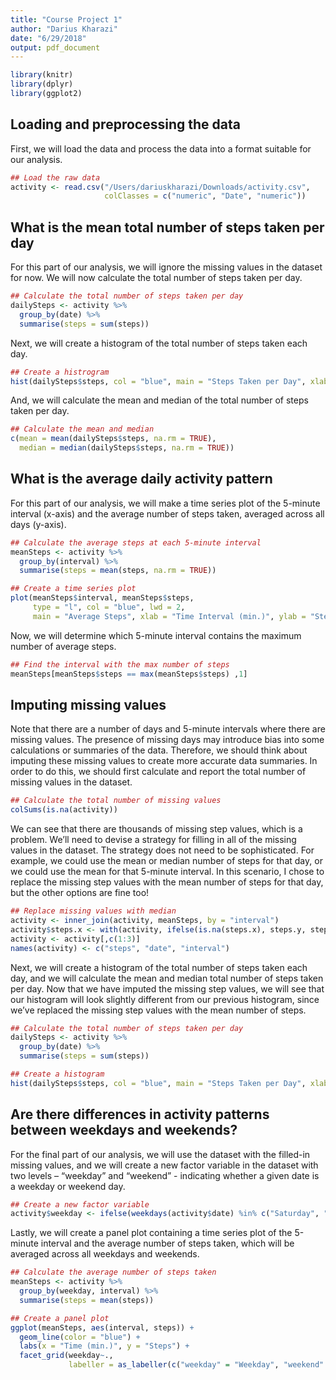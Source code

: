 ```yaml
---
title: "Course Project 1"
author: "Darius Kharazi"
date: "6/29/2018"
output: pdf_document
---
```


```r
library(knitr)
library(dplyr)
library(ggplot2)
```

## Loading and preprocessing the data

First, we will load the data and process the data into a format suitable for our analysis.

```r
## Load the raw data
activity <- read.csv("/Users/dariuskharazi/Downloads/activity.csv", 
                     colClasses = c("numeric", "Date", "numeric"))
```

## What is the mean total number of steps taken per day

For this part of our analysis, we will ignore the missing values in the dataset for now. We will now calculate the total number of steps taken per day.

```r
## Calculate the total number of steps taken per day
dailySteps <- activity %>% 
  group_by(date) %>%
  summarise(steps = sum(steps))
```

Next, we will create a histogram of the total number of steps taken each day.

```r
## Create a histrogram
hist(dailySteps$steps, col = "blue", main = "Steps Taken per Day", xlab = "Steps")
```

And, we will calculate the mean and median of the total number of steps taken per day.

```r
## Calculate the mean and median
c(mean = mean(dailySteps$steps, na.rm = TRUE),
  median = median(dailySteps$steps, na.rm = TRUE))
```

## What is the average daily activity pattern

For this part of our analysis, we will make a time series plot of the 5-minute interval (x-axis) and the average number of steps taken, averaged across all days (y-axis).

```r
## Calculate the average steps at each 5-minute interval
meanSteps <- activity %>% 
  group_by(interval) %>%
  summarise(steps = mean(steps, na.rm = TRUE))

## Create a time series plot
plot(meanSteps$interval, meanSteps$steps,
     type = "l", col = "blue", lwd = 2,
     main = "Average Steps", xlab = "Time Interval (min.)", ylab = "Steps")
```

Now, we will determine which 5-minute interval contains the maximum number of average steps.

```r
## Find the interval with the max number of steps
meanSteps[meanSteps$steps == max(meanSteps$steps) ,1]
```

## Imputing missing values

Note that there are a number of days and 5-minute intervals where there are missing values. The presence of missing days may introduce bias into some calculations or summaries of the data. Therefore, we should think about imputing these missing values to create more accurate data summaries. In order to do this, we should first calculate and report the total number of missing values in the dataset.

```r
## Calculate the total number of missing values
colSums(is.na(activity))
```

We can see that there are thousands of missing step values, which is a problem. We'll need to devise a strategy for filling in all of the missing values in the dataset. The strategy does not need to be sophisticated. For example, we could use the mean or median number of steps for that day, or we could use the mean for that 5-minute interval. In this scenario, I chose to replace the missing step values with the mean number of steps for that day, but the other options are fine too!

```r
## Replace missing values with median
activity <- inner_join(activity, meanSteps, by = "interval")
activity$steps.x <- with(activity, ifelse(is.na(steps.x), steps.y, steps.x))
activity <- activity[,c(1:3)]
names(activity) <- c("steps", "date", "interval")
```

Next, we will create a histogram of the total number of steps taken each day, and we will calculate the mean and median total number of steps taken per day. Now that we have imputed the missing step values, we will see that our histogram will look slightly different from our previous histogram, since we've replaced the missing step values with the mean number of steps.

```r
## Calculate the total number of steps taken per day
dailySteps <- activity %>% 
  group_by(date) %>%
  summarise(steps = sum(steps))

## Create a histogram
hist(dailySteps$steps, col = "blue", main = "Steps Taken per Day", xlab = "Steps")
```

## Are there differences in activity patterns between weekdays and weekends?

For the final part of our analysis, we will use the dataset with the filled-in missing values, and we will create a new factor variable in the dataset with two levels – "weekday" and "weekend" - indicating whether a given date is a weekday or weekend day.

```r
## Create a new factor variable
activity$weekday <- ifelse(weekdays(activity$date) %in% c("Saturday", "Sunday"), "weekend", "weekday")
```

Lastly, we will create a panel plot containing a time series plot of the 5-minute interval and the average number of steps taken, which will be averaged across all weekdays and weekends.

```r
## Calculate the average number of steps taken
meanSteps <- activity %>% 
  group_by(weekday, interval) %>%
  summarise(steps = mean(steps))

## Create a panel plot
ggplot(meanSteps, aes(interval, steps)) +
  geom_line(color = "blue") +
  labs(x = "Time (min.)", y = "Steps") +
  facet_grid(weekday~., 
             labeller = as_labeller(c("weekday" = "Weekday", "weekend" = "Weekend"))) 
```

